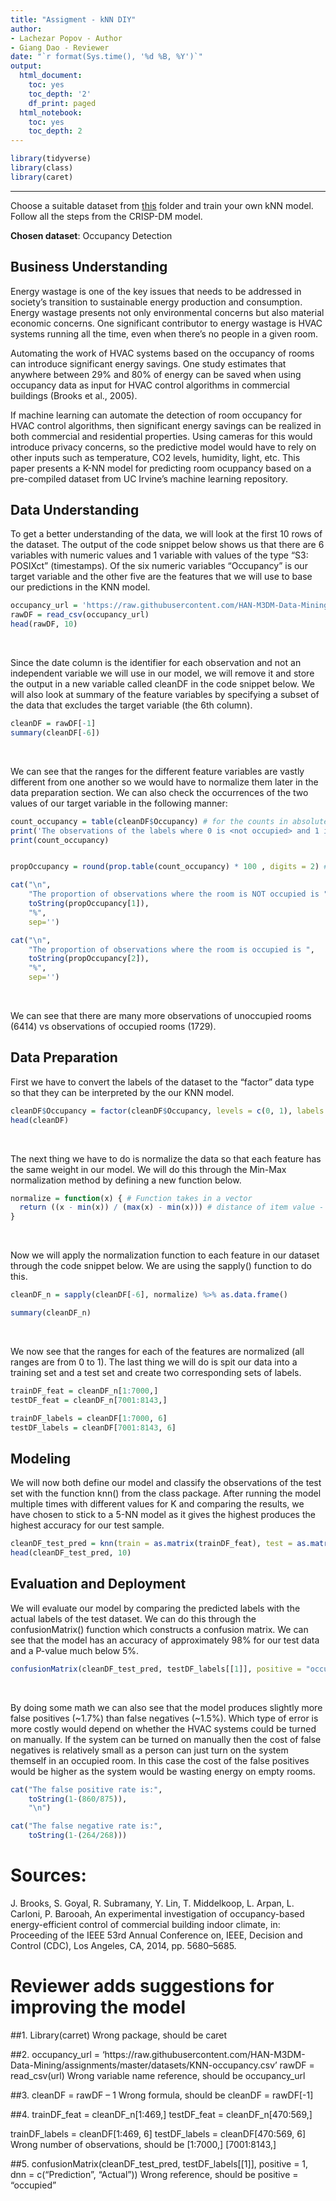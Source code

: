 ```yaml
---
title: "Assigment - kNN DIY"
author:
- Lachezar Popov - Author
- Giang Dao - Reviewer
date: "`r format(Sys.time(), '%d %B, %Y')`"
output:
  html_document:
    toc: yes
    toc_depth: '2'
    df_print: paged
  html_notebook:
    toc: yes
    toc_depth: 2
---
```



```r
library(tidyverse)
library(class)
library(caret)
```

---

Choose a suitable dataset from [this](https://github.com/HAN-M3DM-Data-Mining/assignments/tree/master/datasets) folder and train  your own kNN model. Follow all the steps from the CRISP-DM model.

**Chosen dataset**: Occupancy Detection

## Business Understanding

Energy wastage is one of the key issues that needs to be addressed in society's transition to sustainable energy production and consumption. Energy wastage presents not only environmental concerns but also material economic concerns. One significant contributor to energy wastage is HVAC systems running all the time, even when there's no people in a given room. 

Automating the work of HVAC systems based on the occupancy of rooms can introduce significant energy savings. One study estimates that anywhere between 29% and 80% of energy can be saved when using occupancy data as input for HVAC control algorithms in commercial buildings (Brooks et al., 2005).

If machine learning can automate the detection of room occupancy for HVAC control algorithms, then significant energy savings can be realized in both commercial and residential properties. Using cameras for this would introduce privacy concerns, so the predictive model would have to rely on other inputs such as temperature, CO2 levels, humidity, light, etc. This paper presents a K-NN model for predicting room ocuppancy based on a pre-compiled dataset from UC Irvine's machine learning repository.

## Data Understanding

To get a better understanding of the data, we will look at the first 10 rows of the dataset. The output of the code snippet below shows us that there are 6 variables with numeric values and 1 variable with values of the type "S3: POSIXct" (timestamps). Of the six numeric variables "Occupancy" is our target variable and the other five are the features that we will use to base our predictions in the KNN model.

```r
occupancy_url = 'https://raw.githubusercontent.com/HAN-M3DM-Data-Mining/assignments/master/datasets/KNN-occupancy.csv'
rawDF = read_csv(occupancy_url)
head(rawDF, 10)
```
<br>

Since the date column is the identifier for each observation and not an independent variable we will use in our model, we will remove it and store the output in a new variable called cleanDF in the code snippet below. We will also look at summary of the feature variables by specifying a subset of the data that excludes the target variable (the 6th column).

```r
cleanDF = rawDF[-1]
summary(cleanDF[-6])
```
<br>

We can see that the ranges for the different feature variables are vastly different from one another so we would have to normalize them later in the data preparation section. We can also check the occurrences of the two values of our target variable in the following manner:

```r
count_occupancy = table(cleanDF$Occupancy) # for the counts in absolute terms
print('The observations of the labels where 0 is <not occupied> and 1 is <occupied> are:' )
print(count_occupancy)


propOccupancy = round(prop.table(count_occupancy) * 100 , digits = 2) # returns the proportion of each label in percentage terms

cat("\n",
    "The proportion of observations where the room is NOT occupied is ",
    toString(propOccupancy[1]),
    "%",
    sep='')

cat("\n",
    "The proportion of observations where the room is occupied is ",
    toString(propOccupancy[2]),
    "%",
    sep='')

```
<br>

We can see that there are many more observations of unoccupied rooms (6414) vs observations of occupied rooms (1729).

## Data Preparation

First we have to convert the labels of the dataset to the "factor" data type so that they can be interpreted by the our KNN model. 

```r
cleanDF$Occupancy = factor(cleanDF$Occupancy, levels = c(0, 1), labels = c("not_occupied", "occupied")) %>% relevel("not_occupied")
head(cleanDF)
```

<br>

The next thing we have to do is normalize the data so that each feature has the same weight in our model. We will do this through the Min-Max normalization method by defining a new function below.

```r
normalize = function(x) { # Function takes in a vector
  return ((x - min(x)) / (max(x) - min(x))) # distance of item value - minimum vector value divided by the range of all vector values
}
```

<br>

Now we will apply the normalization function to each feature in our dataset through the code snippet below. We are using the sapply() function to do this.

```r
cleanDF_n = sapply(cleanDF[-6], normalize) %>% as.data.frame()

summary(cleanDF_n)
```
<br>

We now see that the ranges for each of the features are normalized (all ranges are from 0 to 1). The last thing we will do is spit our data into a training set and a test set and create two corresponding sets of labels. 

```r
trainDF_feat = cleanDF_n[1:7000,]
testDF_feat = cleanDF_n[7001:8143,]

trainDF_labels = cleanDF[1:7000, 6]
testDF_labels = cleanDF[7001:8143, 6]
```


## Modeling

We will now both define our model and classify the observations of the test set with the function knn() from the class package. After running the model multiple times with different values for K and comparing the results, we have chosen to stick to a 5-NN model as it gives the highest produces the highest accuracy for our test sample.

```r
cleanDF_test_pred = knn(train = as.matrix(trainDF_feat), test = as.matrix(testDF_feat), cl = as.matrix(trainDF_labels), k = 5)
head(cleanDF_test_pred, 10)
```

## Evaluation and Deployment

We will evaluate our model by comparing the predicted labels with the actual labels of the test dataset. We can do this through the confusionMatrix() function which constructs a confusion matrix. We can see that the model has an accuracy of approximately 98% for our test data and a P-value much below 5%.

```r
confusionMatrix(cleanDF_test_pred, testDF_labels[[1]], positive = "occupied", dnn = c("Prediction", "Actual"))
```
<br>

By doing some math we can also see that the model produces slightly more false positives (~1.7%) than false negatives (~1.5%). Which type of error is more costly would depend on whether the HVAC systems could be turned on manually. If the system can be turned on manually then the cost of false negatives is relatively small as a person can just turn on the system themself in an occupied room. In this case the cost of the false positives would be higher as the system would be wasting energy on empty rooms. 

```r
cat("The false positive rate is:",
    toString(1-(860/875)),
    "\n")

cat("The false negative rate is:",
    toString(1-(264/268)))
```

# Sources:

  J. Brooks, S. Goyal, R. Subramany, Y. Lin, T. Middelkoop, L. Arpan, L. Carloni, P.
Barooah, An experimental investigation of occupancy-based energy-efficient
control of commercial building indoor climate, in: Proceeding of the IEEE 53rd
Annual Conference on, IEEE, Decision and Control (CDC), Los Angeles, CA,
2014, pp. 5680–5685.

# Reviewer adds suggestions for improving the model

##1.	Library(carret)
Wrong package, should be caret

##2.	occupancy_url = 'https://raw.githubusercontent.com/HAN-M3DM-Data-Mining/assignments/master/datasets/KNN-occupancy.csv'
rawDF = read_csv(url)
Wrong variable name reference, should be occupancy_url

##3.	cleanDF = rawDF – 1
Wrong formula, should be cleanDF = rawDF[-1]

##4.	trainDF_feat = cleanDF_n[1:469,]
testDF_feat = cleanDF_n[470:569,]

trainDF_labels = cleanDF[1:469, 6]
testDF_labels = cleanDF[470:569, 6]
Wrong number of observations, should be [1:7000,] [7001:8143,]

##5.	confusionMatrix(cleanDF_test_pred, testDF_labels[[1]], positive = 1, dnn = c("Prediction", "Actual"))
Wrong reference, should be positive = “occupied”
